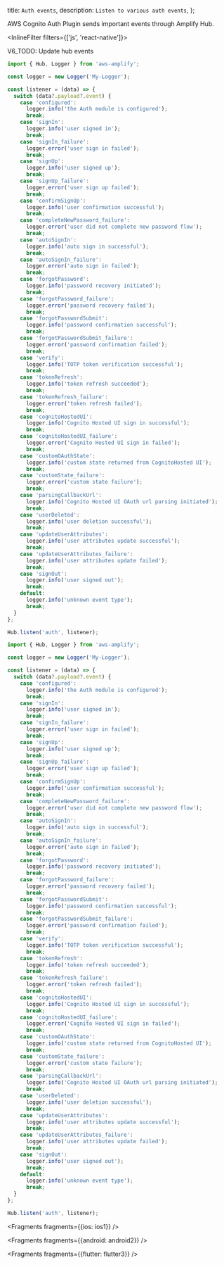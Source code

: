   title: `Auth events`,
  description: `Listen to various auth events`,
};

AWS Cognito Auth Plugin sends important events through Amplify Hub.

<InlineFilter filters={['js', 'react-native']}>

V6_TODO: Update hub events

<BlockSwitcher>
<Block name="TypeScript">

```ts
import { Hub, Logger } from 'aws-amplify';

const logger = new Logger('My-Logger');

const listener = (data) => {
  switch (data?.payload?.event) {
    case 'configured':
      logger.info('the Auth module is configured');
      break;
    case 'signIn':
      logger.info('user signed in');
      break;
    case 'signIn_failure':
      logger.error('user sign in failed');
      break;
    case 'signUp':
      logger.info('user signed up');
      break;
    case 'signUp_failure':
      logger.error('user sign up failed');
      break;
    case 'confirmSignUp':
      logger.info('user confirmation successful');
      break;
    case 'completeNewPassword_failure':
      logger.error('user did not complete new password flow');
      break;
    case 'autoSignIn':
      logger.info('auto sign in successful');
      break;
    case 'autoSignIn_failure':
      logger.error('auto sign in failed');
      break;
    case 'forgotPassword':
      logger.info('password recovery initiated');
      break;
    case 'forgotPassword_failure':
      logger.error('password recovery failed');
      break;
    case 'forgotPasswordSubmit':
      logger.info('password confirmation successful');
      break;
    case 'forgotPasswordSubmit_failure':
      logger.error('password confirmation failed');
      break;
    case 'verify':
      logger.info('TOTP token verification successful');
      break;
    case 'tokenRefresh':
      logger.info('token refresh succeeded');
      break;
    case 'tokenRefresh_failure':
      logger.error('token refresh failed');
      break;
    case 'cognitoHostedUI':
      logger.info('Cognito Hosted UI sign in successful');
      break;
    case 'cognitoHostedUI_failure':
      logger.error('Cognito Hosted UI sign in failed');
      break;
    case 'customOAuthState':
      logger.info('custom state returned from CognitoHosted UI');
      break;
    case 'customState_failure':
      logger.error('custom state failure');
      break;
    case 'parsingCallbackUrl':
      logger.info('Cognito Hosted UI OAuth url parsing initiated');
      break;
    case 'userDeleted':
      logger.info('user deletion successful');
      break;
    case 'updateUserAttributes':
      logger.info('user attributes update successful');
      break;
    case 'updateUserAttributes_failure':
      logger.info('user attributes update failed');
      break;
    case 'signOut':
      logger.info('user signed out');
      break;
    default:
      logger.info('unknown event type');
      break;
  }
};

Hub.listen('auth', listener);
```
</Block>
<Block name="JavaScript">

```js
import { Hub, Logger } from 'aws-amplify';

const logger = new Logger('My-Logger');

const listener = (data) => {
  switch (data?.payload?.event) {
    case 'configured':
      logger.info('the Auth module is configured');
      break;
    case 'signIn':
      logger.info('user signed in');
      break;
    case 'signIn_failure':
      logger.error('user sign in failed');
      break;
    case 'signUp':
      logger.info('user signed up');
      break;
    case 'signUp_failure':
      logger.error('user sign up failed');
      break;
    case 'confirmSignUp':
      logger.info('user confirmation successful');
      break;
    case 'completeNewPassword_failure':
      logger.error('user did not complete new password flow');
      break;
    case 'autoSignIn':
      logger.info('auto sign in successful');
      break;
    case 'autoSignIn_failure':
      logger.error('auto sign in failed');
      break;
    case 'forgotPassword':
      logger.info('password recovery initiated');
      break;
    case 'forgotPassword_failure':
      logger.error('password recovery failed');
      break;
    case 'forgotPasswordSubmit':
      logger.info('password confirmation successful');
      break;
    case 'forgotPasswordSubmit_failure':
      logger.error('password confirmation failed');
      break;
    case 'verify':
      logger.info('TOTP token verification successful');
      break;
    case 'tokenRefresh':
      logger.info('token refresh succeeded');
      break;
    case 'tokenRefresh_failure':
      logger.error('token refresh failed');
      break;
    case 'cognitoHostedUI':
      logger.info('Cognito Hosted UI sign in successful');
      break;
    case 'cognitoHostedUI_failure':
      logger.error('Cognito Hosted UI sign in failed');
      break;
    case 'customOAuthState':
      logger.info('custom state returned from CognitoHosted UI');
      break;
    case 'customState_failure':
      logger.error('custom state failure');
      break;
    case 'parsingCallbackUrl':
      logger.info('Cognito Hosted UI OAuth url parsing initiated');
      break;
    case 'userDeleted':
      logger.info('user deletion successful');
      break;
    case 'updateUserAttributes':
      logger.info('user attributes update successful');
      break;
    case 'updateUserAttributes_failure':
      logger.info('user attributes update failed');
      break;
    case 'signOut':
      logger.info('user signed out');
      break;
    default:
      logger.info('unknown event type');
      break;
  }
};

Hub.listen('auth', listener);
```
</Block>
</BlockSwitcher>

</InlineFilter>


<Fragments fragments={{ios: ios1}} />


<Fragments fragments={{android: android2}} />


<Fragments fragments={{flutter: flutter3}} />
